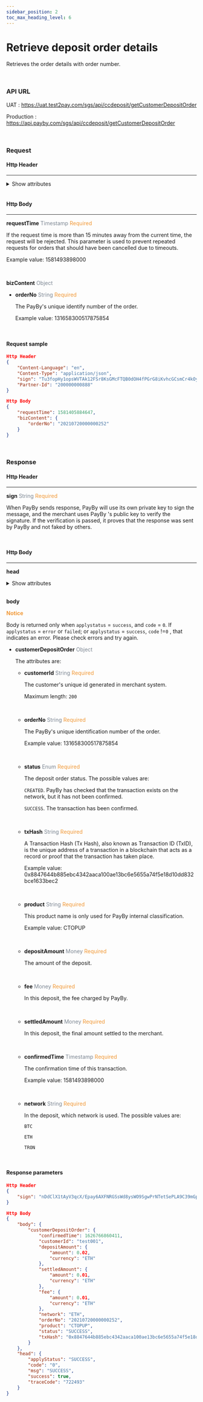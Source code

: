 ```yaml
---
sidebar_position: 2
toc_max_heading_level: 6
---
```



# Retrieve deposit order details

Retrieves the order details with order number.

<br/>

### API URL

UAT : https://uat.test2pay.com/sgs/api/ccdeposit/getCustomerDepositOrder

Production : https://api.payby.com/sgs/api/ccdeposit/getCustomerDepositOrder

<br/>

### Request

#### Http Header

---

<details>
  <summary>Show attributes</summary>

  <RequestHeader/>
</details>

<br/>

#### Http Body

---

**requestTime**   <font color = ' #7d8793'>Timestamp</font>   <font color = '#f19938'>Required</font>

If the request time is more than 15 minutes away from the current time, the request will be rejected. This parameter is used to prevent repeated requests for orders that should have been cancelled due to timeouts.

Example value: 1581493898000

<br/>

**bizContent**   <font color = ' #7d8793'>Object</font>  

- **orderNo**   <font color = ' #7d8793'>String</font>    <font color = '#f19938'>Required</font>

  The PayBy's unique identify number of the order. 

  Example value: 131658300517875854

  <br/>

#### Request sample

```json
Http Header
{
    "Content-Language": "en",
    "Content-Type": "application/json",
    "sign": "Tu3fopHy1opsWVTAk12FSr8KsGMcFTQB0dOH4fPGrG8iKvhcGCsmCr4kOy3CBmv7zXpBNfMxoRW33YPz0Zm6503CDnqxlOZGaOCFSmwnsE01vDzZL489wPj5HEKJ7kk70/muDMiUwJubZoXVtmOGhpvvczJDYIhP/5kpwSkucdkjZwrlp7IGqoFHrgKgZXXieOsUlGJHb9xg+HchtCqCYaOvX+gIK/o88SdgogvGm8NW/N4dzBhnfbwPcC7ue3MO8mwCDkJ/5KavK8TEotSeTvFEyhAvzrd41ccg47SWXZ4UnhvwT06iIYZ67G4Xg24Bc97cQe1XFM9CPd+/8w7uDA==",
    "Partner-Id": "200000000888"
}

Http Body
{
    "requestTime": 1581405884647,
    "bizContent": {
        "orderNo": "20210720000000252"
    }
}
```

<br/>

### Response

#### Http Header

---

**sign**   <font color = ' #7d8793'>String</font>   <font color = '#f19938'>Required</font>

When PayBy sends response, PayBy will use its own private key to sign the message, and the merchant uses PayBy 's public key to verify the signature. If the verification is passed, it proves that the response was sent by PayBy and not faked by others.

<br/>

#### Http Body

---

**head** 

<details>
  <summary>Show attributes</summary>
    <ResponseHead />
</details>
<br/>

**body** 

**<font color = '#f19938'>Notice </font>**

Body is returned only when `applystatus` = `success`, and `code` = `0`.
If `applystatus` = `error` or `failed`;  or `applystatus` = `success`, `code` !=`0` , that indicates an error. Please check errors and try again.

- **customerDepositOrder**   <font color = ' #7d8793'>Object</font>

  The attributes are:

     - **customerId**   <font color = ' #7d8793'>String</font>    <font color = '#f19938'>Required</font>

       The customer's unique id generated in merchant system.

       Maximum length: `200`
       
       <br/>

  - **orderNo**   <font color = ' #7d8793'>String</font>    <font color = '#f19938'>Required</font>

    The PayBy's unique identification number of the order. 

    Example value: 131658300517875854

    <br/>

  - **status**   <font color = ' #7d8793'>Enum</font>    <font color = '#f19938'>Required</font>

    The deposit order status. The possible values are: 

    `CREATED`. PayBy has checked that the transaction exists on the network, but it has not been confirmed.

    `SUCCESS`. The transaction has been confirmed.

    <br/>

  - **txHash**   <font color = ' #7d8793'>String</font>    <font color = '#f19938'>Required</font>

    A Transaction Hash (Tx Hash), also known as Transaction ID (TxID), is the unique address of a transaction in a blockchain that acts as a record or proof that the transaction has taken place. 

    Example value: 0x8847644b885ebc4342aaca100ae13bc6e5655a74f5e18d10dd832bce1633bec2

    <br/>

  - **product**   <font color = ' #7d8793'>String</font>    <font color = '#f19938'>Required</font>

    This product name is only used for PayBy internal classification.

    Example value: CTOPUP

    <br/>

  - **depositAmount**   <font color = ' #7d8793'>Money</font>    <font color = '#f19938'>Required</font>

    The amount of the deposit.

    <br/>

  - **fee**   <font color = ' #7d8793'>Money</font>    <font color = '#f19938'>Required</font>

    In this deposit, the fee charged by PayBy.

    <br/>

  - **settledAmount**   <font color = ' #7d8793'>Money</font>    <font color = '#f19938'>Required</font>

    In this deposit, the final amount settled to the merchant.

    <br/>

  - **confirmedTime**   <font color = ' #7d8793'>Timestamp</font>    <font color = '#f19938'>Required</font>

    The confirmation time of this transaction.

    Example value: 1581493898000

    <br/>

  - **network**   <font color = ' #7d8793'>String</font>    <font color = '#f19938'>Required</font>

    In the deposit, which network is used. The possible values are:

    `BTC`

    `ETH`

    `TRON`
    
    <br/>

#### Response parameters

```json
Http Header
{
    "sign": "nDdClX1tAyV3qcX/Epay6AXFNRGSsWd8ysWO9SgwPrNTetSePLA9C39mGp6qRbjJeqXLEnYLwSkBu5eKdtyVX3tflGLiV2kvRjVfYpTCjXdVL2Pcnv2w+ghjHe2jL988iklk7q5AjAgdtXNphpHcTes9pk6W3bVCbvijH6at0fExUtZ91L1LrnPGELT1IJm/lFW3w4KLh0Gxs7FzDPI9RDfUemObNlRzV8kCtkWahwPgs/hBnS69GyYDKN7ihQX2UiLuP239wl6IA+VG/ZZKHPhLs8bbuOS+LKWORIp6jRt+JsAx7c/Ot1RNyOnHKxPRKJ8bVTohEp39yUz/HwG8oA=="
}

Http Body
{
    "body": {
        "customerDepositOrder": {
            "confirmedTime": 1626766860411,
            "customerId": "test001",
            "depositAmount": {
                "amount": 0.02,
                "currency": "ETH"
            },
            "settledAmount": {
                "amount": 0.01,
                "currency": "ETH"
            },
            "fee": {
                "amount": 0.01,
                "currency": "ETH"
            },
            "network": "ETH",
            "orderNo": "20210720000000252",
            "product": "CTOPUP",
            "status": "SUCCESS",
            "txHash": "0x8847644b885ebc4342aaca100ae13bc6e5655a74f5e18d10dd832bce1633bec2"
        }
    },
    "head": {
        "applyStatus": "SUCCESS",
        "code": "0",
        "msg": "SUCCESS",
        "success": true,
        "traceCode": "722493"
    }
}
```

